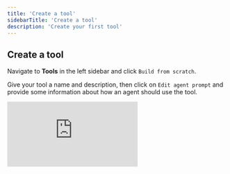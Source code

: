 ```yaml
---
title: 'Create a tool'
sidebarTitle: 'Create a tool'
description: 'Create your first tool'
---
```


## Create a tool

Navigate to **Tools** in the left sidebar and click `Build from scratch`.

Give your tool a name and description, then click on `Edit agent prompt` and provide some information about how an agent should use the tool.

<div
  style={{
    width: '100%',
    position: 'relative',
    paddingTop: '56.25%',
  }}>
  <iframe
    src="https://app.supademo.com/embed/cm7obxeh703xihilguwnkradd"
    frameBorder="0"
    title="Build an AI agent from scratch in Relevance AI"
    allow="clipboard-write"
    webkitallowfullscreen="true"
    mozallowfullscreen="true"
    allowfullscreen
    style={{
      position: 'absolute',
      top: 0,left: 0, width: '100%', height: '100%',
      border: '3px solid #5E43CE',
      borderRadius: '10px',
    }}/>
</div>